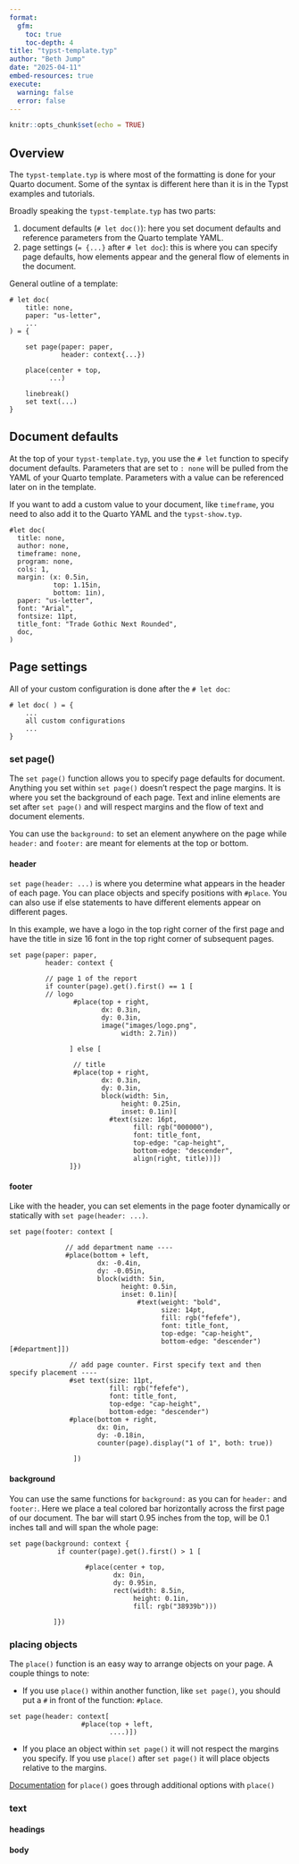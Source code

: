 ```yaml
---
format: 
  gfm:
    toc: true
    toc-depth: 4
title: "typst-template.typ"
author: "Beth Jump"
date: "2025-04-11"
embed-resources: true
execute: 
  warning: false
  error: false
---
```


```r
knitr::opts_chunk$set(echo = TRUE)
```

## Overview

The `typst-template.typ` is where most of the formatting is done for your Quarto document. Some of the syntax is different here than it is in the Typst examples and tutorials.

Broadly speaking the `typst-template.typ` has two parts:

1. document defaults (`# let doc()`): here you set document defaults and reference parameters from the Quarto template YAML.  
2. page settings (`= {...}` after `# let doc`): this is where you can specify page defaults, how elements appear and the general flow of elements in the document.

General outline of a template: 

```
# let doc(
    title: none,
    paper: "us-letter",
    ...
) = {

    set page(paper: paper,
             header: context{...})
             
    place(center + top,
          ...)
          
    linebreak()
    set text(...)
}

```

## Document defaults

At the top of your `typst-template.typ`, you use the `# let` function to specify document defaults. Parameters that are set to `: none` will be pulled from the YAML of your Quarto template. Parameters with a value can be referenced later on in the template. 

If you want to add a custom value to your document, like `timeframe`, you need to also add it to the Quarto YAML and the `typst-show.typ`. 

```
#let doc(
  title: none,
  author: none,
  timeframe: none,
  program: none,
  cols: 1,
  margin: (x: 0.5in,
           top: 1.15in,
           bottom: 1in),
  paper: "us-letter",
  font: "Arial",
  fontsize: 11pt,
  title_font: "Trade Gothic Next Rounded",
  doc,
) 
```

## Page settings

All of your custom configuration is done after the `# let doc`:

```
# let doc( ) = {
    ...
    all custom configurations
    ...
}

```

### set page()

The `set page()` function allows you to specify page defaults for document. Anything you set within `set page()` doesn't respect the page margins. It is where you set the background of each page. Text and inline elements are set after `set page()` and will respect margins and the flow of text and document elements. 

You can use the `background:` to set an element anywhere on the page while `header:` and `footer:` are meant for elements at the top or bottom.  

#### header

`set page(header: ...)` is where you determine what appears in the header of each page. You can place objects and specify positions with `#place`. You can also use if else statements to have different elements appear on different pages.

In this example, we have a logo in the top right corner of the first page and have the title in size 16 font in the top right corner of subsequent pages. 

```
set page(paper: paper,
         header: context {
         
         // page 1 of the report
         if counter(page).get().first() == 1 [
         // logo
                #place(top + right,
                       dx: 0.3in,
                       dy: 0.3in,
                       image("images/logo.png",
                            width: 2.7in))
                            
               ] else [

                // title
                #place(top + right,
                       dx: 0.3in,
                       dy: 0.3in,
                       block(width: 5in,
                            height: 0.25in,
                            inset: 0.1in)[
                         #text(size: 16pt,
                               fill: rgb("000000"),
                               font: title_font,
                               top-edge: "cap-height",
                               bottom-edge: "descender",
                               align(right, title))])
               ]})
```

#### footer

Like with the header, you can set elements in the page footer dynamically or statically with `set page(header: ...)`.

```
set page(footer: context [

              // add department name ----
              #place(bottom + left,
                      dx: -0.4in,
                      dy: -0.05in,
                      block(width: 5in,
                            height: 0.5in,
                            inset: 0.1in)[
                                #text(weight: "bold",
                                      size: 14pt,
                                      fill: rgb("fefefe"),
                                      font: title_font,
                                      top-edge: "cap-height",
                                      bottom-edge: "descender")[#department]])

               // add page counter. First specify text and then specify placement ----
               #set text(size: 11pt,
                         fill: rgb("fefefe"),
                         font: title_font,
                         top-edge: "cap-height",
                         bottom-edge: "descender")
               #place(bottom + right,
                      dx: 0in,
                      dy: -0.18in,
                      counter(page).display("1 of 1", both: true))

                ])
```

#### background

You can use the same functions for `background:` as you can for `header:` and `footer:`. Here we place a teal colored bar horizontally across the first page of our document. The bar will start 0.95 inches from the top, will be 0.1 inches tall and will span the whole page: 

```
set page(background: context {
            if counter(page).get().first() > 1 [

                   #place(center + top,
                          dx: 0in,
                          dy: 0.95in,
                          rect(width: 8.5in,
                               height: 0.1in,
                               fill: rgb("38939b")))

           ]})
```

### placing objects

The `place()` function is an easy way to arrange objects on your page. A couple things to note:

* If you use `place()` within another function, like `set page()`, you should put a `#` in front of the function: `#place`.

```
set page(header: context[
                  #place(top + left,
                         ....)])
```

* If you place an object within `set page()` it will not respect the margins you specify. If you use `place()` after `set page()` it will place objects relative to the margins.

[Documentation](https://typst.app/docs/reference/layout/place/) for `place()` goes through additional options with `place()`

### text
#### headings

#### body


